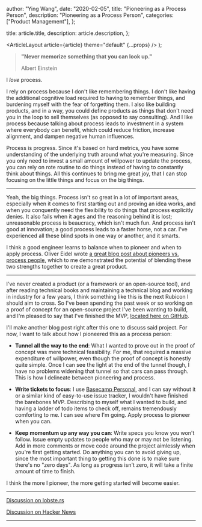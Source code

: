 
  author: "Ying Wang",
  date: "2020-02-05",
  title: "Pioneering as a Process Person",
  description: "Pioneering as a Process Person",
  categories: ["Product Management"],
};

  title: article.title,
  description: article.description,
};

  <ArticleLayout article={article} theme="default" {...props} />
);

> **"Never memorize something that you can look up."**
>
> Albert Einstein

I _love_ process.

I rely on process because I don't like remembering things. I don't like having
the additional cognitive load required to having to remember things, and
burdening myself with the fear of forgetting them. I also like building
products, and in a way, you could define products as things that don't need you
in the loop to sell themselves (as opposed to say consulting). And I like process
because talking about process leads to investment in a system where everybody
can benefit, which could reduce friction, increase alignment, and dampen
negative human influences.

Process is progress. Since it's based on hard metrics, you have some
understanding of the underlying truth around what you're measuring. Since you
only need to invest a small amount of willpower to update the process, you can
rely on rote routine to do things instead of having to constantly think about
things. All this continues to bring me great joy, that I can stop focusing on
the little things and focus on the big things.

---

Yeah, the big things. Process isn't so great in a lot of important areas,
especially when it comes to first starting out and proving an idea works, and
when you conquently need the flexibility to do things that process explicitly
denies. It also fails when it ages and the reasoning behind it is lost;
unreasonable process is beaucracy, which isn't much fun. And process isn't good
at innovation; a good process leads to a faster horse, not a car. I've
experienced all these blind spots in one way or another, and it smarts.

I think a good engineer learns to balance when to pioneer and when to apply
process. Oliver Eidel wrote [a great blog post about pioneers vs. process
people](https://www.eidel.io/2020/01/31/pioneers-vs-process-people/), which to
me demonstrated the potential of blending these two strengths together to create
a great product.

---

I've never created a product (or a framework or an open-source tool), and after
reading technical books and maintaining a technical blog and working in industry
for a few years, I think something like this is the next Rubicon I should aim to
cross. So I've been spending the past week or so working on a proof of concept
for an open-source project I've been wanting to build, and I'm pleased to say
that I've finished the MVP, [located here on
GitHub](https://github.com/yingw787/tinydevcrm-mvp).

I'll make another blog post right after this one to discuss said project. For
now, I want to talk about how I pioneered this as a process person:

- **Tunnel all the way to the end**: What I wanted to prove out in the proof
  of concept was mere technical feasibility. For me, that required a massive
  expenditure of willpower, even though the proof of concept is honestly quite
  simple. Once I can see the light at the end of the tunnel though, I have no
  problems widening that tunnel so that cars can pass through. This is how I
  delineate between pioneering and process.

- **Write tickets to focus**: I use [Basecamp
  Personal](https://basecamp.com/personal), and I can say without it or a
  similar kind of easy-to-use issue tracker, I wouldn't have finished the
  barebones MVP. Describing to myself what I wanted to build, and having a
  ladder of todo items to check off, remains tremendously comforting to me. I
  can see where I'm going. Apply process to pioneer when you can.

- **Keep momentum up any way you can**: Write specs you know you won't follow.
  Issue empty updates to people who may or may not be listening. Add in more
  comments or move code around the project aimlessly when you're first getting
  started. Do anything you can to avoid giving up, since the most important
  thing to getting this done is to make sure there's no "zero days". As long
  as progress isn't zero, it will take a finite amount of time to finish.

I think the more I pioneer, the more getting started will become easier.

---

[Discussion on lobste.rs](https://lobste.rs/s/ymnofa/pioneering_as_process_person)

[Discussion on Hacker News](https://news.ycombinator.com/item?id=22271083)

---
